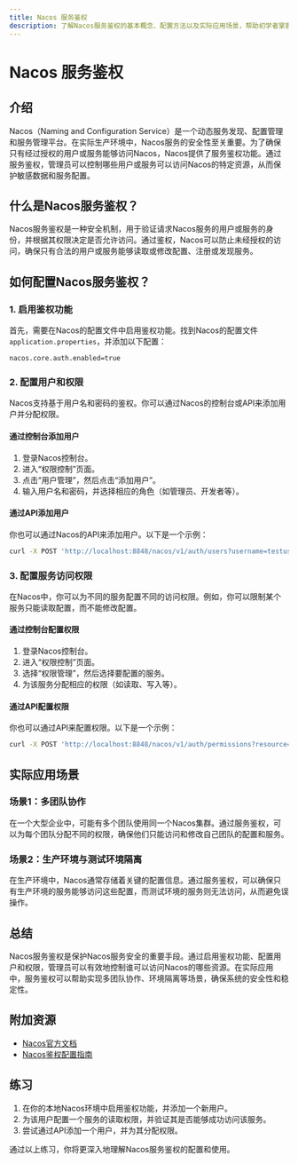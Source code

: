```yaml
---
title: Nacos 服务鉴权
description: 了解Nacos服务鉴权的基本概念、配置方法以及实际应用场景，帮助初学者掌握如何保护Nacos服务的安全性。
---
```


# Nacos 服务鉴权

## 介绍

Nacos（Naming and Configuration Service）是一个动态服务发现、配置管理和服务管理平台。在实际生产环境中，Nacos服务的安全性至关重要。为了确保只有经过授权的用户或服务能够访问Nacos，Nacos提供了服务鉴权功能。通过服务鉴权，管理员可以控制哪些用户或服务可以访问Nacos的特定资源，从而保护敏感数据和服务配置。

## 什么是Nacos服务鉴权？

Nacos服务鉴权是一种安全机制，用于验证请求Nacos服务的用户或服务的身份，并根据其权限决定是否允许访问。通过鉴权，Nacos可以防止未经授权的访问，确保只有合法的用户或服务能够读取或修改配置、注册或发现服务。

## 如何配置Nacos服务鉴权？

### 1. 启用鉴权功能

首先，需要在Nacos的配置文件中启用鉴权功能。找到Nacos的配置文件 `application.properties`，并添加以下配置：

```properties
nacos.core.auth.enabled=true
```

### 2. 配置用户和权限

Nacos支持基于用户名和密码的鉴权。你可以通过Nacos的控制台或API来添加用户并分配权限。

#### 通过控制台添加用户

1. 登录Nacos控制台。
2. 进入“权限控制”页面。
3. 点击“用户管理”，然后点击“添加用户”。
4. 输入用户名和密码，并选择相应的角色（如管理员、开发者等）。

#### 通过API添加用户

你也可以通过Nacos的API来添加用户。以下是一个示例：

```bash
curl -X POST 'http://localhost:8848/nacos/v1/auth/users?username=testuser&password=testpassword'
```

### 3. 配置服务访问权限

在Nacos中，你可以为不同的服务配置不同的访问权限。例如，你可以限制某个服务只能读取配置，而不能修改配置。

#### 通过控制台配置权限

1. 登录Nacos控制台。
2. 进入“权限控制”页面。
3. 选择“权限管理”，然后选择要配置的服务。
4. 为该服务分配相应的权限（如读取、写入等）。

#### 通过API配置权限

你也可以通过API来配置权限。以下是一个示例：

```bash
curl -X POST 'http://localhost:8848/nacos/v1/auth/permissions?resource=config:testconfig&action=r&username=testuser'
```

## 实际应用场景

### 场景1：多团队协作

在一个大型企业中，可能有多个团队使用同一个Nacos集群。通过服务鉴权，可以为每个团队分配不同的权限，确保他们只能访问和修改自己团队的配置和服务。

### 场景2：生产环境与测试环境隔离

在生产环境中，Nacos通常存储着关键的配置信息。通过服务鉴权，可以确保只有生产环境的服务能够访问这些配置，而测试环境的服务则无法访问，从而避免误操作。

## 总结

Nacos服务鉴权是保护Nacos服务安全的重要手段。通过启用鉴权功能、配置用户和权限，管理员可以有效地控制谁可以访问Nacos的哪些资源。在实际应用中，服务鉴权可以帮助实现多团队协作、环境隔离等场景，确保系统的安全性和稳定性。

## 附加资源

- [Nacos官方文档](https://nacos.io/zh-cn/docs/what-is-nacos.html)
- [Nacos鉴权配置指南](https://nacos.io/zh-cn/docs/auth.html)

## 练习

1. 在你的本地Nacos环境中启用鉴权功能，并添加一个新用户。
2. 为该用户配置一个服务的读取权限，并验证其是否能够成功访问该服务。
3. 尝试通过API添加一个用户，并为其分配权限。

通过以上练习，你将更深入地理解Nacos服务鉴权的配置和使用。